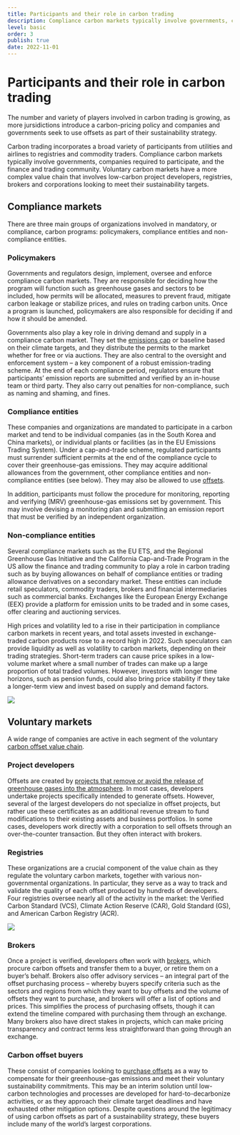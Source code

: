 ```yaml
---
title: Participants and their role in carbon trading
description: Compliance carbon markets typically involve governments, companies required to participate, and the finance and trading community. Voluntary carbon markets have a more complex value chain involving project developers, registries, brokers and corporations looking to meet their sustainability targets.
level: basic
order: 3
publish: true
date: 2022-11-01
---
```


# Participants and their role in carbon trading

The number and variety of players involved in carbon trading is growing, as more jursidictions introduce a carbon-pricing policy and companies and governments seek to use offsets as part of their sustainability strategy.

<KeyMessage>
  Carbon trading incorporates a broad variety of participants from utilities and
  airlines to registries and commodity traders. Compliance carbon markets
  typically involve governments, companies required to participate, and the
  finance and trading community. Voluntary carbon markets have a more complex
  value chain that involves low-carbon project developers, registries, brokers
  and corporations looking to meet their sustainability targets.
</KeyMessage>

## Compliance markets

There are three main groups of organizations involved in mandatory, or compliance, carbon programs: policymakers, compliance entities and non-compliance entities.

### Policymakers

Governments and regulators design, implement, oversee and enforce compliance carbon markets. They are responsible for deciding how the program will function such as greenhouse gases and sectors to be included, how permits will be allocated, measures to prevent fraud, mitigate carbon leakage or stabilize prices, and rules on trading carbon units. Once a program is launched, policymakers are also responsible for deciding if and how it should be amended.

Governments also play a key role in driving demand and supply in a compliance carbon market. They set the [emissions cap](/factsheets/caps-and-allocation) or baseline based on their climate targets, and they distribute the permits to the market whether for free or via auctions. They are also central to the oversight and enforcement system – a key component of a robust emission-trading scheme. At the end of each compliance period, regulators ensure that participants’ emission reports are submitted and verified by an in-house team or third party. They also carry out penalties for non-compliance, such as naming and shaming, and fines.

### Compliance entities

These companies and organizations are mandated to participate in a carbon market and tend to be individual companies (as in the South Korea and China markets), or individual plants or facilities (as in the EU Emissions Trading System). Under a cap-and-trade scheme, regulated participants must surrender sufficient permits at the end of the compliance cycle to cover their greenhouse-gas emissions. They may acquire additional allowances from the government, other compliance entities and non-compliance entities (see below). They may also be allowed to use [offsets](/factsheets/offsets-in-compliance-programs).

In addition, participants must follow the procedure for monitoring, reporting and verifying (MRV) greenhouse-gas emissions set by government. This may involve devising a monitoring plan and submitting an emission report that must be verified by an independent organization.

### Non-compliance entities

Several compliance markets such as the EU ETS, and the Regional Greenhouse Gas Initiative and the California Cap-and-Trade Program in the US allow the finance and trading community to play a role in carbon trading such as by buying allowances on behalf of compliance entities or trading allowance derivatives on a secondary market. These entities can include retail speculators, commodity traders, brokers and financial intermediaries such as commercial banks. Exchanges like the European Energy Exchange (EEX) provide a platform for emission units to be traded and in some cases, offer clearing and auctioning services.

High prices and volatility led to a rise in their participation in compliance carbon markets in recent years, and total assets invested in exchange-traded carbon products rose to a record high in 2022. Such speculators can provide liquidity as well as volatility to carbon markets, depending on their trading strategies. Short-term traders can cause price spikes in a low-volume market where a small number of trades can make up a large proportion of total traded volumes. However, investors with longer time horizons, such as pension funds, could also bring price stability if they take a longer-term view and invest based on supply and demand factors.

<Image src="participants-1.png" ratio={0} />

## Voluntary markets

A wide range of companies are active in each segment of the voluntary [carbon offset value chain](/factsheets/offset-lifecycle/).

### Project developers

Offsets are created by [projects that remove or avoid the release of greenhouse gases into the atmosphere](/factsheets/voluntary-offset-supply). In most cases, developers undertake projects specifically intended to generate offsets. However, several of the largest developers do not specialize in offset projects, but rather use these certificates as an additional revenue stream to fund modifications to their existing assets and business portfolios. In some cases, developers work directly with a corporation to sell offsets through an over-the-counter transaction. But they often interact with brokers.

### Registries

These organizations are a crucial component of the value chain as they regulate the voluntary carbon markets, together with various non-governmental organizations. In particular, they serve as a way to track and validate the quality of each offset produced by hundreds of developers. Four registries oversee nearly all of the activity in the market: the Verified Carbon Standard (VCS), Climate Action Reserve (CAR), Gold Standard (GS), and American Carbon Registry (ACR).

<Image src="participants-2.png" ratio={0} />

### Brokers

Once a project is verified, developers often work with [brokers](/factsheets/offset-contracting-options), which procure carbon offsets and transfer them to a buyer, or retire them on a buyer’s behalf. Brokers also offer advisory services – an integral part of the offset purchasing process – whereby buyers specify criteria such as the sectors and regions from which they want to buy offsets and the volume of offsets they want to purchase, and brokers will offer a list of options and prices. This simplifies the process of purchasing offsets, though it can extend the timeline compared with purchasing them through an exchange. Many brokers also have direct stakes in projects, which can make pricing transparency and contract terms less straightforward than going through an exchange.

### Carbon offset buyers

These consist of companies looking to [purchase offsets](/factsheets/voluntary-offset-demand) as a way to compensate for their greenhouse-gas emissions and meet their voluntary sustainability commitments. This may be an interim solution until low-carbon technologies and processes are developed for hard-to-decarbonize activities, or as they approach their climate target deadlines and have exhausted other mitigation options. Despite questions around the legitimacy of using carbon offsets as part of a sustainability strategy, these buyers include many of the world’s largest corporations.
